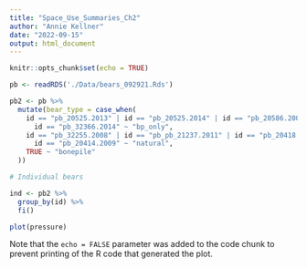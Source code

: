 ```yaml
---
title: "Space_Use_Summaries_Ch2"
author: "Annie Kellner"
date: "2022-09-15"
output: html_document
---
```


```r
knitr::opts_chunk$set(echo = TRUE)
```



```r

pb <- readRDS('./Data/bears_092921.Rds')

pb2 <- pb %>%
  mutate(bear_type = case_when(
    id == "pb_20525.2013" | id == "pb_20525.2014" | id == "pb_20586.2008" | 
      id == "pb_32366.2014" ~ "bp_only",
    id == "pb_32255.2008" | id == "pb_pb_21237.2011" | id == "pb_20418.2005" | 
      id == "pb_20414.2009" ~ "natural",
    TRUE ~ "bonepile"
  ))

# Individual bears

ind <- pb2 %>%
  group_by(id) %>%
  fi() 

```



```r
plot(pressure)
```

Note that the `echo = FALSE` parameter was added to the code chunk to prevent printing of the R code that generated the plot.
